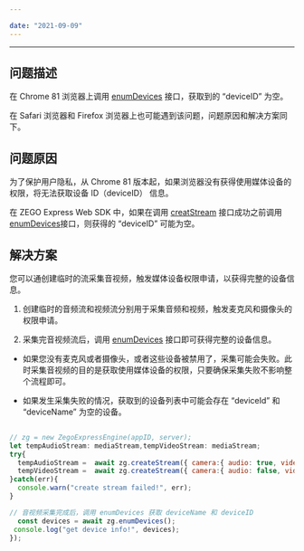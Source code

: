 ```yaml
---

date: "2021-09-09"
---
```


<Title>为什么在 Chrome 81 及以上版本浏览器上无法获取设备 ID？</Title>



- - -

## 问题描述

在 Chrome 81 浏览器上调用 [enumDevices](https://doc-zh.zego.im/article/api?doc=Express_Video_SDK_API~javascript_web~class~ZegoExpressEngine#enum-devices) 接口，获取到的 “deviceID” 为空。

<Note title="说明">



在 Safari 浏览器和 Firefox 浏览器上也可能遇到该问题，问题原因和解决方案同下。


</Note>




## 问题原因

为了保护用户隐私，从 Chrome 81 版本起，如果浏览器没有获得使用媒体设备的权限，将无法获取设备 ID（deviceID） 信息。

在 ZEGO Express Web SDK 中，如果在调用 [creatStream](https://doc-zh.zego.im/article/api?doc=Express_Video_SDK_API~javascript_web~class~ZegoExpressEngine#create-stream) 接口成功之前调用 [enumDevices](https://doc-zh.zego.im/article/api?doc=Express_Video_SDK_API~javascript_web~class~ZegoExpressEngine#enum-devices)接口，则获得的 “deviceID” 可能为空。


## 解决方案

您可以通创建临时的流采集音视频，触发媒体设备权限申请，以获得完整的设备信息。

1. 创建临时的音频流和视频流分别用于采集音频和视频，触发麦克风和摄像头的权限申请。

2. 采集完音视频流后，调用 [enumDevices](https://doc-zh.zego.im/article/api?doc=Express_Video_SDK_API~javascript_web~class~ZegoExpressEngine#enum-devices) 接口即可获得完整的设备信息。

<Warning title="注意">



- 如果您没有麦克风或者摄像头，或者这些设备被禁用了，采集可能会失败。此时采集音视频的目的是获取使用媒体设备的权限，只要确保采集失败不影响整个流程即可。

- 如果发生采集失败的情况，获取到的设备列表中可能会存在 “deviceId” 和 “deviceName” 为空的设备。


</Warning>




```javascript
 
// zg = new ZegoExpressEngine(appID, server);
let tempAudioStream: mediaStream,tempVideoStream: mediaStream;
try{
  tempAudioStream =  await zg.createStream({ camera:{ audio: true, video: false } });
  tempVideoStream =  await zg.createStream({ camera:{ audio: false, video: true } });
}catch(err){
  console.warn("create stream failed!", err);
}

// 音视频采集完成后，调用 enumDevices 获取 deviceName 和 deviceID
  const devices = await zg.enumDevices();
 console.log("get device info!", devices);
});

```
